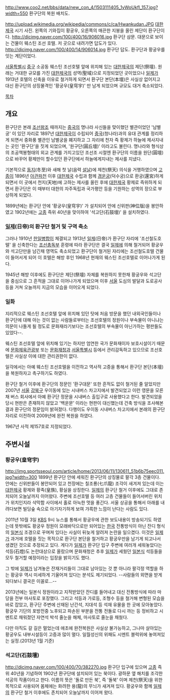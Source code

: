 http://www.coo2.net/bbs/data/new_con_4/1503111405_1vWoUkfl_157.jpg?width=550
환구단의 복원 배치도.

http://upload.wikimedia.org/wikipedia/commons/c/ca/Hwankudan.JPG
[[대한제국]] 시기 사진. 왼쪽의 기와집이 황궁우, 오른쪽의 매끈한 지붕을 올린 제단이 환구단이다.
http://dicimg.naver.com/100/400/16/906016.jpg
환구단 삼문. 대문으로 보이는 건물이 웨스틴 조선 호텔. 저 곳으로 내려가면 답도가 있다.
http://dicimg.naver.com/100/400/14/906014.jpg
환구단 답도. 환구단과 황궁우를 잇는 계단이었다.

[[서울특별시]] [[중구]] 소공동 웨스틴 조선호텔 앞에 위치해 있는 [[대한제국]]의 제단(祭壇). 원래는 거대한 규모를 가진 [[대한제국]]의 성역(聖域)으로 지정되었던 곳이었으나 [[일제]]가 1913년 호텔의 신축을 이유로 철거하게 되면서 환구단 본단(本壇)은 사실상 없어지고 대신 환구단의 상징물격인 '황궁우(皇穹宇)' 만 남게 되었으며 규모도 대거 축소되었다. 

[[목차]] 
== 개요 == 
환구단은 본래 [[조선]]왕조 때까지는 [[중국]]의 명나라 사신들을 맞이했던 별관이었던 '남별궁' 이 있던 자리로 1897년 [[대한제국]]이 수립되어 [[중국]](청나라)과의 유대 관계를 정리하게 되면서 중화풍 별관인 남별궁을 폐지하고 그 자리에 천자 즉 황제가 하늘에 제사지내는 곳인 '환구단'을 짓게 되었으며, '원구단(圓丘壇)' 이라고도 불린다. 명나라와 형식상의 조공책봉형태의 외교 관계를 가지고있던 조선조 시절엔 환구단의 이름을 원단(圓壇)으로 바꾸어 황제만이 할수있던 환구단에서 하늘에게지내는 제사를 지냈다.  

기본적으로 [[동지]](冬至)와 새해 첫 날(음력 [[설날]])에 제천(祭天) 의식을 거행하였으며 [[고종]]이 1896년 [[아관파천]] 이후 [[대한제국]] 수립과 함께 [[경운궁]](덕수궁)으로 환궁(還宮)하게 되면서 이 곳에서 천지(天地)에 고하는 제사를 올린 후에 [[대한제국]] 황제로 즉위하게 되면서 환구단은 이 때부터 대한의 자주독립과 국가평안 등을 기원하는 성역의 장으로 부상하게 되었다.

1899년에는 환구단 안에 '황궁우(皇穹宇)' 가 설치되어 안에 신위판(神位版)을 봉안하였고 1902년에는 [[고종]] 즉위 40년을 맞이하여 '석고단(石鼓壇)' 을 설치하였다. 

=== [[일제]](日帝)의 환구단 철거 및 구역 축소 === 
그러나 1910년 [[한일병합]]이 체결되고 1913년 [[일제]](日帝)가 환구단 자리에 '조선철도호텔' 을 신축한다는 [[조선총독부]] 훈령에 따라 환구단은 결국 [[일제]]에 의해 철거되어 황궁우와 석고단만을 남긴채 영역도 축소되었고 환구단이 철거된 자리에는 조선철도호텔 건물이 들어서게 되어 이 호텔은 해방 후인 1968년 현재의 웨스틴 조선호텔로 이어나가게 된다. 
 
1945년 해방 이후에도 환구단은 제단(祭壇) 자체를 복원하지 못한채 황궁우와 석고단을 중심으로 그 흔적을 그대로 이어나가게 되었으며 이후 [[서울]] 도심의 발달과 도로공사 등을 거쳐 오늘까지 지금의 모습을 이어오게 되었다.

=== 일화 === 
지리적으로 웨스틴 조선호텔 앞에 위치해 있던 탓에 처음 방문을 했던 내외국인들이나 환구단에 대해 아는 것이 없는 사람들로부터는 조선호텔의 정원이나 부속물이 아니냐는 의문이 나돌게 될 정도로 문화재라기보다는 조선호텔의 부속물이 아닌가하는 평판들도 있었다--. 

웨스틴 조선호텔 앞에 위치해 있기는 하지만 엄연한 국가 문화재이자 보호시설이기 때문에 [[문화체육관광부]] 또는 [[문화재청]]과 [[서울특별시]] 등에서 관리감독하고 있으므로 조선호텔은 사실상 이에 대한 관리권한이 없다.

일각에서는 아예 웨스틴 조선호텔을 이전하고 역사적 고증을 통해서 환구단 본단(本壇)을 복원하자고 촉구하기도 하였다.

환구단 철거 이후에 환구단의 정문인 '환구대문' 또한 흔적도 없이 철거된 줄 알았지만 2007년 [[서울]] [[강북구]] 우이동에 있는 시내버스 차고지에서 발견되었고 이런 영문을 모른채 버스 회사에서 아예 환구단 정문을 시내버스 출입구로 사용했다고 한다. 발견되었을 당시 현판은 존재하지 않았고 '백운문' 이라는 현판이 대신했는데 건축 방식을 조사해본 결과 환구단의 정문임이 밝혀졌다. 다행이도 우이동 시내버스 차고지에서 본래의 환구단 자리로 이전하여 2009년에 완전 복원을 하였다. 

1967년 사적 제157호로 지정되었다. 

== 주변시설 == 
=== 황궁우(皇穹宇) === 
http://img.sportsseoul.com/article/home/2013/06/11/130611_51b6b75eec011.jpg?width=300
1899년 환구단 안에 세워진 환구단의 상징물로 팔각 3층 건물이다. 안에는 신위판들이 봉안되어 있고 천장에는 칠조룡(七爪龍) 조각이 새겨져 있는데 이는 [[대한제국]] 황제와 황족(皇族), 황실을 상징한다. [[일제]]의 환구단 철거 이후에도 그대로 존치되어 오늘날까지 이어왔다. 주변에 조선호텔 등 여러 고층 건물들이 들어서버린 위치가 위치인지라 삭막함 사이에서 홀로 아늑한 멋을 풍긴다. 서울 상공을 통해서 아래를 내려다보면 빌딩숲 속으로 아기자기하게 보여 갸륵한 느낌이 난다는 사람도 있다.  

2011년 10월 3일 [[KBS]] 9시 뉴스를 통해서 황궁우에 관한 보도내용이 방송되기도 하였는데 뜻밖에도 황궁우 정원이 모래바닥으로만 되어있는 [[한국]] 전통방식이 아닌 잔디 형식의 [[일본]]식 조경으로 꾸며져 있다는 사실이 뒤늦게 알려져 논란을 일으켰다. 이것은 [[일제]]가 과거에 호텔을 짓는 목적으로 환구단 본단을 철거하고 황궁우만을 남기게 되고나서 생겼던 것으로 추정되고 있다. 게다가 [[일제]]가 환구단 입구 주변에 여러개 세워놓았다는 석등(石燈)도 논란대상으로 올랐으며 문화재청은 추후 [[일제]]가 세웠던 [[일본]]식 석등들을 모두 철거할 예정이라는 입장을 밝히기도 했다. 

그 밖에 [[일제]]가 남겨놓은 잔재거리들이 그대로 남아있는 것 뿐 아니라 팔각정 역할을 하는 황궁우 역시 미세하게 기울어져 있다는 분석도 제기되었다. --사람들의 외면을 받게 되다보니 결국은 이꼴로...--

2013년에는 일본식 정원이라고 지적받았던 잔디를 들어내고 대신 전통방식에 따라 마당을 전부 마사토로 포장했다. 그리고 석등과 가로등, 조형수 등을 철거해 변형된 모습을 바로 잡았고, 환구단 주변에 산재된 난간석, 지대석 등 석재 유물을 한 곳에 모아놓았다. 황궁우 기단의 포방전중 노후되고 파손된 부분을 전통 전돌로 다시 까는 등 정비하고 시멘트로 채워졌던 자연석 박석 줄눈을 해체, 마사토로 줄눈을 채웠다.

다만 아직도 갈 길은 멀었는데 애초에 완전복원은 사실상 불가능하고, 그나마 살아있는황궁우도 내부시설등이 고증과 많이 멀다. 일월성신의 위패도 시멘트 블럭위에 놓여져있는 실정.(2013년 1월 기준)
=== 석고단(石鼓壇) ===
http://dicimg.naver.com/100/400/70/382270.jpg 
환구단 입구에 있으며 [[고종]] 즉위 40년을 기념하여 1902년 환구단에 설치되어 있는 북이다. 광하문 옆 해치를 조각한 석공의 작품이라고 한다. 이름의 뜻은 '돌로 만든 북', 즉 '돌북' 이며 제천(祭天)을 위한 목적으로 사용되어 몸체에는 화려한 용(龍)의 무늬가 새겨져 있다. 황궁우와 함께 [[일제]]의 환구단 철거 이후에도 존치되어 오늘날까지 이어져 왔다. 

